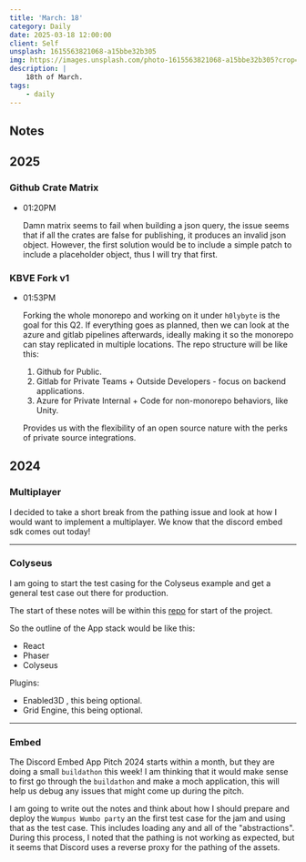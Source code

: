 ```yaml
---
title: 'March: 18'
category: Daily
date: 2025-03-18 12:00:00
client: Self
unsplash: 1615563821068-a15bbe32b305
img: https://images.unsplash.com/photo-1615563821068-a15bbe32b305?crop=entropy&cs=srgb&fm=jpg&ixid=MnwzNjM5Nzd8MHwxfHJhbmRvbXx8fHx8fHx8fDE2ODE3NDg2ODY&ixlib=rb-4.0.3&q=85
description: |
    18th of March.
tags:
    - daily
---
```



## Notes

## 2025

### Github Crate Matrix

-   01:20PM

    Damn matrix seems to fail when building a json query, the issue seems that if all the crates are false for publishing, it produces an invalid json object.
    However, the first solution would be to include a simple patch to include a placeholder object, thus I will try that first.

### KBVE Fork v1

-   01:53PM

    Forking the whole monorepo and working on it under `h0lybyte` is the goal for this Q2.
    If everything goes as planned, then we can look at the azure and gitlab pipelines afterwards, ideally making it so the monorepo can stay replicated in multiple locations.
    The repo structure will be like this:
    
    1.  Github for Public.
    2.  Gitlab for Private Teams + Outside Developers - focus on backend applications.
    3.  Azure for Private Internal + Code for non-monorepo behaviors, like Unity.

    Provides us with the flexibility of an open source nature with the perks of private source integrations.

## 2024


### Multiplayer

I decided to take a short break from the pathing issue and look at how I would want to implement a multiplayer.
We know that the discord embed sdk comes out today!


---


### Colyseus

I am going to start the test casing for the Colyseus example and get a general test case out there for production.

The start of these notes will be within this [repo](https://github.com/discord/embedded-app-sdk/tree/main/examples/react-colyseus) for start of the project.

So the outline of the App stack would be like this:

- React
- Phaser
- Colyseus

Plugins: 

- Enabled3D , this being optional.
- Grid Engine, this being optional.



---


### Embed

The Discord Embed App Pitch 2024 starts within a month, but they are doing a small `buildathon` this week!
I am thinking that it would make sense to first go through the `buildathon` and make a moch application, this will help us debug any issues that might come up during the pitch.

I am going to write out the notes and think about how I should prepare and deploy the `Wumpus Wumbo party` an the first test case for the jam and using that as the test case. This includes loading any and all of the "abstractions".
During this process, I noted that the pathing is not working as expected, but it seems that Discord uses a reverse proxy for the pathing of the assets.
